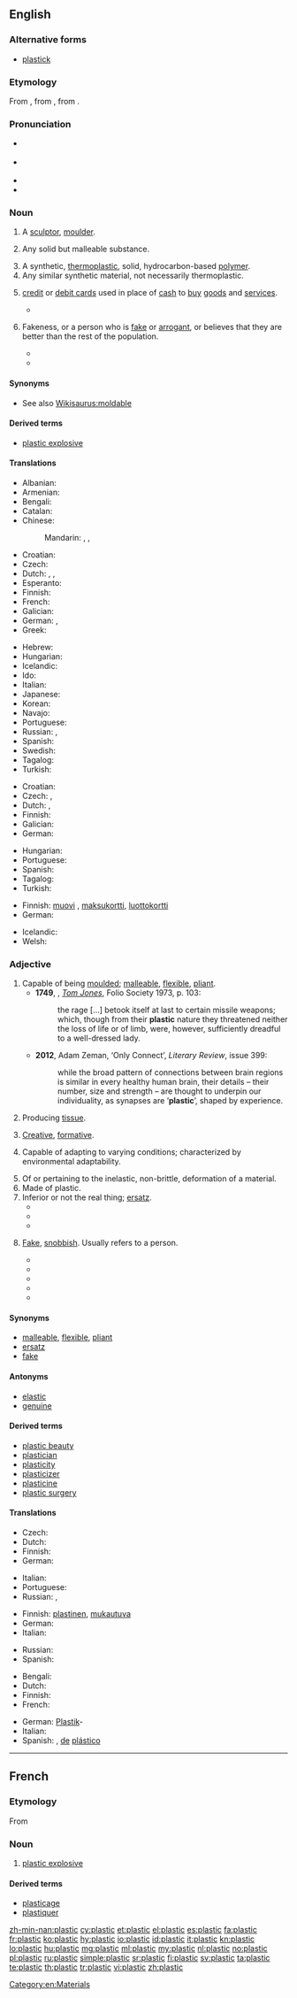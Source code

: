 ==English==

===Alternative forms===
* [[plastick]] {{qualifier|archaic}}

===Etymology===
From {{etyl|la}} {{term|plasticus||of molding|lang=la}}, from {{etyl|grc}} {{term|s=polytonic|πλαστικός||tr=plastikos|lang=grc}}, from {{term|πλάσσειν|sc=polytonic||lang=grc|tr=plassein||to mold, form}}.

===Pronunciation===
* {{a|UK}} {{IPA|/ˈplɑːstɪk/|/ˈplastɪk/}}
* {{a|US}} {{IPA|/ˈplæstɪk/}}
* {{audio|en-us-plastic.ogg|Audio (US)}}
* {{rhymes|æstɪk}}

===Noun===
{{en-noun|-}}

# {{obsolete}} A [[sculptor]], [[moulder]].
# {{archaic}} Any solid but malleable substance.
# A synthetic, [[thermoplastic]], solid, hydrocarbon-based [[polymer]].
# Any similar synthetic material, not necessarily thermoplastic.
# {{colloquial}} [[credit card|credit]] or [[debit card]]s used in place of [[cash]] to [[buy]] [[goods]] and [[service]]s.
#* {{quote-book|title=[[w:The Fear (song)|The Fear]]''|page=|author={{w|Lily Allen}}| year=2008|passage=It's all about fast cars and cussing each other / but it doesn't matter cause I'm packing '''plastic''' / and that's what makes my life so fucking fantastic.}}
# {{slang}} Fakeness, or a person who is [[fake]] or [[arrogant]], or believes that they are better than the rest of the population.
#* {{quote-book|title=[[w:Mean Girls|Mean Girls]]''|page=|author=[[w:Rosalind Wiseman|Rosalind Wiseman]], [[w:Tina Fey|Tina Fey]]|year=2004|passage=Cady: You know I couldn't invite you. I had to pretend to be '''plastic'''.<br>Janis: Hey, buddy, you're not pretending anymore. You're '''plastic'''. Cold, shiny, hard '''plastic'''.}}
#* {{quote-book|title=[[w:Suburgatory|Suburgatory]]''|page=|author=[[w:Emily Kapnek|Emily Kapnek]]| year=2011|passage=Tessa: Pretty ironic that a box full of rubbers landed me to a town full of '''plastic'''.}}

====Synonyms====
* See also [[Wikisaurus:moldable]]

====Derived terms====
* [[plastic explosive]]

====Translations====
{{trans-top|a stiff but usually slightly flexible synthetic material}}
* Albanian: {{t-|sq|plastik|xs=Albanian}}
* Armenian: {{t-|hy|պլաստմաս|tr=plastmas|sc=Armn}}
* Bengali: {{t-|bn|প্লাস্টিক|tr=plasṭik|sc=Beng|xs=Bengali}}
* Catalan: {{t+|ca|plàstic}}
* Chinese:
*: Mandarin: {{t-|cmn|塑料|tr=sùliào|sc=Hani}}, {{t-|cmn|塑膠|sc=Hani}}, {{t|cmn|塑胶|tr=sùjiāo|sc=Hani}}
* Croatian: {{t-|hr|plastika|f}}
* Czech: {{t-|cs|umělá hmota|f}}
* Dutch: {{t+|nl|plastic}}, {{t-|nl|plastiek|n}}, {{t+|nl|kunststof|c}}
* Esperanto: {{t-|eo|plasto|xs=Esperanto}}
* Finnish: {{t+|fi|muovi}}
* French: {{t+|fr|plastique|f}}
* Galician: {{t-|gl|plástico|xs=Galician}} {{m}}
* German: {{t+|de|Plastik|n}}, {{t+|de|Kunststoff|f}}
* Greek: {{t+|el|πλαστικό|n}}
{{trans-mid}}
* Hebrew: {{t+|he|פלסטיק|alt=פְּלָסְטִיק|tr=plástik}}
* Hungarian: {{t+|hu|műanyag}}
* Icelandic: {{t-|is|plast|n}}
* Ido: {{t+|io|plastiko|xs=Ido}}
* Italian: {{t+|it|plastica|f}}
* Japanese: {{t+|ja|プラスチック|tr=purasuchikku}}
* Korean: {{t+|ko|플라스틱|tr=peullaseutik|sc=Hang}}
* Navajo: {{tø|nv|tó doo bináká nílíní}}
* Portuguese: {{t+|pt|plástico|m}}
* Russian: {{t+|ru|пластмасса|f|tr=plastmássa}}, {{t+|ru|пластик|m|tr=plástik|sc=Cyrl}}
* Spanish: {{t+|es|plástico|m}}
* Swedish: {{t+|sv|plast|n|c|p}}
* Tagalog: {{t-|tl|plastik}}
* Turkish: {{t+|tr|plastik}}
{{trans-bottom}}

{{trans-top|any similar synthetic material}}
* Croatian: {{t-|hr|plastika|f}}
* Czech: {{t-|cs|umělá hmota|f}}, {{t-|cs|plast|m}}
* Dutch: {{t+|nl|plastic}}, {{t+|nl|kunststof|c}}
* Finnish: {{t+|fi|muovi}}
* Galician: {{t-|gl|plástico|xs=Galician}} {{m}}
* German: {{t+|de|Plastik|n}}
{{trans-mid}}
* Hungarian: {{t+|hu|műanyag}}
* Portuguese: {{t+|pt|plástico|m}}
* Spanish: {{t+|es|plástico|m}}
* Tagalog: {{t-|tl|plastik}}
* Turkish: {{t+|tr|plastik}}
{{trans-bottom}}

{{trans-top|credit cards or debit cards}}
* Finnish: [[muovi]] {{qualifier|slang}}, [[maksukortti]], [[luottokortti]]
* German: {{t+|de|Plastikgeld|n}}
{{trans-mid}}
* Icelandic: {{t-|is|plast|n}}
* Welsh: {{t+|cy|plastig}}
{{trans-bottom}}

===Adjective===
{{en-adj}}

# Capable of being [[moulded]]; [[malleable]], [[flexible]], [[pliant]]. {{defdate|from 17th c.}}
#* '''1749''', {{w|Henry Fielding}}, ''[[w:Tom Jones|Tom Jones]]'', Folio Society 1973, p. 103:
#*: the rage [...] betook itself at last to certain missile weapons; which, though from their '''plastic''' nature they threatened neither the loss of life or of limb, were, however, sufficiently dreadful to a well-dressed lady.
#* '''2012''', Adam Zeman, ‘Only Connect’, ''Literary Review'', issue 399:
#*: while the broad pattern of connections between brain regions is similar in every healthy human brain, their details – their number, size and strength – are thought to underpin our individuality, as synapses are ‘'''plastic'''’, shaped by experience.
# {{context|medicine|now|_|rare}} Producing [[tissue]]. {{defdate|from 17th c.}}
# {{dated}} [[creative|Creative]], [[formative]]. {{defdate|from 17th c.}}
# {{biology}} Capable of adapting to varying conditions; characterized by environmental adaptability. {{defdate|from 19th c.}}
# Of or pertaining to the inelastic, non-brittle, deformation of a material. {{defdate|from 19th c.}}
# Made of plastic. {{defdate|from 20th c.}}
# Inferior or not the real thing; [[ersatz]]. {{defdate|from 20th c.}}
#* {{quote-book|title=The gospel of irreligious religion|page=83|author=Lowell D. Streiker|year=1969|passage=The Hippie has been replaced by the pseudo-Hippie, the '''plastic''' Hippie, the weekend Hippie}}
#* {{quote-book|title=We owe you nothing: Punk Planet: the collected interviews|page=238|author=Daniel Sinker|year=2007|passage=People always try to say that we're garage rock, but that scene is so '''plastic'''. Some dude in a band has tight jeans, dyed black hair, and a starving girlfriend with bangs, and people call it indie rock. It's so gross.}}
#* {{quote-book|title=''The pirate's dilemma: how youth culture is reinventing capitalism''
|page=|author=Matt James Mason|year=2008|passage=Frustrated by a globalized music industry force-feeding them '''plastic''' pop music, hackers, remixers, and activists began to mobilize...}}
# {{slang}} [[fake|Fake]], [[snobbish]]. Usually refers to a person.
#* {{quote-book|title=White papers for white Americans‎|page=67|author=Calvin C. Hernton|year=1966|passage=He kissed the white woman once, and it was so artificial, so '''plastic''' (that's the word, '''plastic''') that one wondered why did they bother at all.}}
#* {{quote-book|title=What do you say after you say hello?|page=120|author=Eric Berne|year=1973|passage=In fact it seems as though there are two kinds of people in the world: real people and '''plastic''' people, as the Flower Children used to say.}}
#* {{quote-book|title=[[w:Mean Girls|Mean Girls]]''|page=|author=[[w:Rosalind Wiseman|Rosalind Wiseman]], [[w:Tina Fey|Tina Fey]]|year=2004|passage=Janis: See? That's the thing with you '''plastics'''. You think everybody is in love with you when actually, everybody HATES you!}}
#* {{quote-book|title=Born to Be Wild‎|page=71|author=Catherine Coulter|year=2006|passage=But I don't think she would be happy in Los Angeles — it's so '''plastic''' and cheap and they expect the women to be whores to get anywhere.}}
#* {{quote-book|title=[[w:Paparazzi (Lady Gaga song)|Paparazzi]]''|page=|author=[[w:Lady Gaga|Lady Gaga]]|year=2009|passage=We're '''plastic''' but we'll still have fun!}}

====Synonyms====
{{checksyns}}
* [[malleable]], [[flexible]], [[pliant]]
* [[ersatz]]
* [[fake]]

====Antonyms====
* [[elastic]]
* [[genuine]]

====Derived terms====
* [[plastic beauty]]
* [[plastician]]
* [[plasticity]]
* [[plasticizer]]
* [[plasticine]]
* [[plastic surgery]]

====Translations====
{{trans-top|Of or pertaining to the inelastic, non-brittle, deformation of a material}}
* Czech: {{t-|cs|tvárný|m}}
* Dutch: {{t+|nl|plastisch}}
* Finnish: {{t+|fi|muovinen}}
* German: {{t+|de|plastisch}}
{{trans-mid}}
* Italian: {{t-|it|plastico}}
* Portuguese: {{t+|pt|plástico}}
* Russian: {{t+|ru|пластмассовый|tr=plastmássovyj|sc=Cyrl}}, {{t+|ru|пластиковый|tr=plástikovyj|sc=Cyrl}}
{{trans-bottom}}

{{trans-top|Capable of adapting to varying conditions}}
* Finnish: [[plastinen]], [[mukautuva]]
* German: {{t+|de|plastisch}}
* Italian: {{t+|it|malleabile}}
{{trans-mid}}
* Russian: {{t+|ru|гибкий|tr=gíbkij|sc=Cyrl}}
* Spanish: {{t-|es|maleable}}
{{trans-bottom}}

{{trans-top|Constructed of plastic}}
* Bengali: {{t-|bn|প্লাস্টিক|sc=Beng|xs=Bengali}}
* Dutch: {{t+|nl|plastic}}
* Finnish: {{t+|fi|muovinen}}
* French: {{t+|fr|plastique}}
{{trans-mid}}
* German: [[Plastik]]- {{qualifier|in compound words}}
* Italian: {{t-|it|plastico}}
* Spanish: {{t+|es|plástico}}, [[de]] [[plástico]]
{{trans-bottom}}

[[Category:en:Materials]]

----

==French==

===Etymology===
From {{etyl|en|fr}} {{term|plastic|lang=en}}

===Noun===
{{fr-noun|m}}

# [[plastic explosive]]

====Derived terms====
* [[plasticage]]
* [[plastiquer]]

[[zh-min-nan:plastic]]
[[cy:plastic]]
[[et:plastic]]
[[el:plastic]]
[[es:plastic]]
[[fa:plastic]]
[[fr:plastic]]
[[ko:plastic]]
[[hy:plastic]]
[[io:plastic]]
[[id:plastic]]
[[it:plastic]]
[[kn:plastic]]
[[lo:plastic]]
[[hu:plastic]]
[[mg:plastic]]
[[ml:plastic]]
[[my:plastic]]
[[nl:plastic]]
[[no:plastic]]
[[pl:plastic]]
[[ru:plastic]]
[[simple:plastic]]
[[sr:plastic]]
[[fi:plastic]]
[[sv:plastic]]
[[ta:plastic]]
[[te:plastic]]
[[th:plastic]]
[[tr:plastic]]
[[vi:plastic]]
[[zh:plastic]]